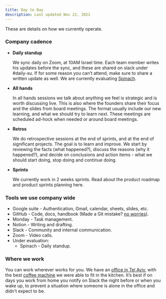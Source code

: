 ```yaml
---
title: Day to Day
description: Last updated Nov 22, 2022
---
```


These are details on how we currently operate.

### Company cadence

- **Daily standup**

  We sync daily on Zoom, at 10AM Israel time. Each team member writes his updates before the sync, and these are shared on slack under #daily-su. If for some reason you can’t attend, make sure to share a written update as well.
  We are currently evaluating [Spinach](https://spinach.io/).


- **All hands**

  In all hands sessions we talk about anything we feel is strategic and is worth discussing live. This is also where the founders share their focus and the slides from board meetings. The format usually include our new learning, and what we should try to learn next.
  These meetings are scheduled ad-hock when needed or around board meetings.


- **Retros**

  We do retrospective sessions at the end of sprints, and at the end of significant projects. The goal is to learn and improve. We start by reviewing the facts (what happened?), discuss the reasons (why it happened?), and decide on conclusions and action items - what we should start doing, stop doing and continue doing.


- **Sprints**

  We currently work in 2 weeks sprints.
  Read about the product roadmap and product sprints planning here.

  
### Tools we use company wide

- Google suite - Authentication, Gmail, calendar, sheets, slides, etc.
- GitHub - Code, docs, handbook (Made a Git mistake? [no worries](https://ohshitgit.com/)).
- Monday - Task management.
- Notion - Writing and drafting.
- Slack - Community and internal communication.
- Zoom - Video calls.
- Under evaluation:
    - Spinach - Daily standup.


### Where we work

You can work wherever works for you. We have an [office in Tel Aviv](https://www.google.com/maps/place/Elementary+Data/@32.0712195,34.7858734,17z/data=!3m1!4b1!4m6!3m5!1s0x151d4bfcd4a6355f:0xd2033f4b15615722!8m2!3d32.071215!4d34.7903581!16s%2Fg%2F11tjw5tvdr), with the best [coffee machine](https://international.lamarzocco.com/en/machine/linea-mini/) we were able to fit in the kitchen.
It’s best if on days you work from home you notify on Slack the night before or when you wake up, to prevent a situation where someone is alone in the office and didn’t expect to be.
